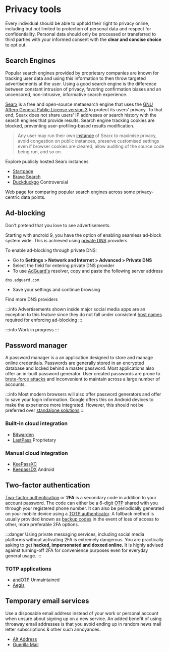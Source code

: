 # Privacy tools

Every individual should be able to uphold their right to privacy online, including but not limited to protection of personal data and respect for confidentiality. Personal data should only be processed or transferred to third parties with your informed consent with the **clear and concise choice** to opt out.

## <FontAwesomeIcon icon="fa-solid fa-magnifying-glass" /> Search Engines

Popular search engines provided by proprietary companies are known for tracking user data and using this information to then throw targeted advertisements at the user. Using a good search engine is the difference between constant intrusion of privacy, favoring confirmation biases and an uncensored, non-intrusive, informative search experience.

<expand title="Searx" >

[Searx](https://github.com/searx/searx) is a free and open-source metasearch engine that uses the [GNU Affero General Public License version 3](https://www.gnu.org/licenses/agpl-3.0.en.html) to protect its users' privacy.
To that end, Searx does not share users' IP addresses or search history with the search engines that provide results. Search engine tracking cookies are blocked, preventing user-profiling-based results modification.

> Any user may run their own [instance](https://linuxreviews.org/Searx#What_it_is_and_isn.27t) of Searx to maximise privacy, avoid congestion on public instances, preserve customised settings even if browser cookies are cleared, allow auditing of the source code being run, and so on.

<more link="https://searx.space/">Explore publicly hosted Searx instances</more>

</expand>

- [Startpage](https://www.startpage.com/)
- [Brave Search](https://search.brave.com/)
- [Duckduckgo](https://duckduckgo.com/) <badge link="https://9to5mac.com/2022/05/25/duckduckgo-privacy-microsoft-permission-tracking/" name="warning">Controversial</badge>

<visit link="https://searchengine.party/" header="Compare search engines">
  Web page for comparing popular search engines across some privacy-centric data
  points.
</visit>

## <FontAwesomeIcon icon="fa-solid fa-ban" /> Ad-blocking

Don't pretend that you love to see advertisements.

<tab>
  <tabitem value="Android">

<expand title="Private DNS">

Starting with android 9, you have the option of enabling seamless ad-block system wide. This is achieved using [private DNS](https://adguard.com/en/blog/adguard-dns-announcement.html) providers.

To enable ad-blocking through private DNS:

- Go to **Settings > Network and Internet > Advanced > Private DNS**
- Select the field for entering private DNS provider
- To use [AdGuard's](https://en.wikipedia.org/wiki/AdGuard) resolver, copy and paste the following server address

```
dns.adguard.com
```

- Save your settings and continue browsing

<more link="https://dnsprivacy.org/public_resolvers/#dns-over-tls-dot">
  Find more DNS providers
</more>

<br />

:::info
Advertisements shown inside major social media apps are an exception to this feature since they do not fall under consistent [host names](https://en.wikipedia.org/wiki/Ad_blocking#Hosts_file_and_DNS_manipulation) required for enforcing ad-blocking
:::

</expand>

  </tabitem>
  <tabitem value="PC">

:::info
Work in progress
:::

  </tabitem>
</tab>

## <FontAwesomeIcon icon="fa-solid fa-lock" /> Password manager

A password manager is a an application designed to store and manage online credentials. Passwords are generally stored in an encrypted database and locked behind a master password. Most applications also offer an in-built password generator. User created passwords are prone to [brute-force attacks](https://en.wikipedia.org/wiki/Brute-force_attack) and inconvenient to maintain across a large number of accounts.

:::info
Most modern browsers will also offer password generators and offer to save your login information. Google offers this on Android devices to make the experience more integrated. However, this should not be preferred over [standalone solutions](https://www.zdnet.com/article/is-it-ok-to-use-your-browsers-built-in-password-manager/)
:::

### Built-in cloud integration

- [Bitwarden](https://bitwarden.com/)
- [LastPass](https://alternativeto.net/outgoing/software/lastpass) <badge name="warning">Proprietary</badge>

### Manual cloud integration

- [KeePassXC](https://keepassxc.org/)
- [KeepassDX](https://www.keepassdx.com/) <badge name="primary">Android</badge>

## <FontAwesomeIcon icon="fa-solid fa-fingerprint" /> Two-factor authentication

[Two-factor authentication](https://en.wikipedia.org/wiki/Help:Two-factor_authentication) or **2FA** is a secondary code in addition to your account password. The code can either be a 6-digit [OTP](https://en.wikipedia.org/wiki/One-time_password) shared with you through your registered phone number. It can also be periodically generated on your mobile device using a [TOTP authenticator](https://www.twilio.com/docs/glossary/totp). A fallback method is usually provided known as [backup codes](https://support.authy.com/hc/en-us/articles/1260803525789-What-is-a-Recovery-or-Backup-Code-) in the event of loss of access to other, more preferable 2FA options.

:::danger
Using private messaging services, including social media platforms without activating 2FA is extremely dangerous. You are practically asking to get **hacked, impersonated and doxxed online.** It is highly advised against turning-off 2FA for convenience purposes even for everyday general usage.
:::

### TOTP applications

- [andOTP](https://github.com/andOTP/andOTP) <badge link="https://forum.xda-developers.com/t/app-4-4-open-source-andotp-open-source-two-factor-authentication-for-android.3636993/post-87021655" name="secondary" >Unmaintained</badge>
- [Aegis](https://github.com/beemdevelopment/Aegis)

## <FontAwesomeIcon icon="fa-regular fa-envelope" /> Temporary email services

Use a disposable email address instead of your work or personal account when unsure about signing up on a new service. An added benefit of using throaway email addresses is that you avoid ending up in random news mail letter subscriptions & other such annoyances.

- [Alt Address](https://altaddress.org/)
- [Guerilla Mail](https://www.guerrillamail.com/)
